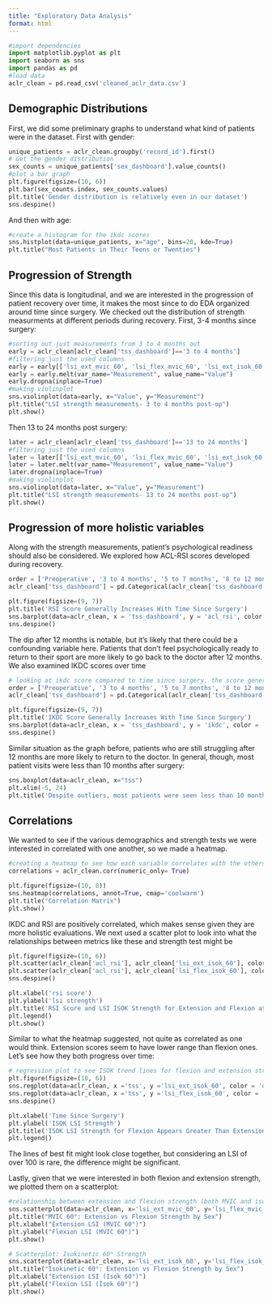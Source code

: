 ```yaml
---
title: "Exploratory Data Analysis"
format: html
---
```


```python
#import dependencies
import matplotlib.pyplot as plt
import seaborn as sns
import pandas as pd
#load data
aclr_clean = pd.read_csv('cleaned_aclr_data.csv')
```

## Demographic Distributions
First, we did some preliminary graphs to understand what kind of patients were in the dataset. First with gender:
```python
unique_patients = aclr_clean.groupby('record_id').first()
# Get the gender distribution
sex_counts = unique_patients['sex_dashboard'].value_counts()
#plot a bar graph
plt.figure(figsize=(10, 6))
plt.bar(sex_counts.index, sex_counts.values)
plt.title('Gender distribution is relatively even in our dataset')
sns.despine()
```
And then with age:
```python
#create a histogram for the ikdc scores
sns.histplot(data=unique_patients, x="age", bins=20, kde=True)
plt.title("Most Patients in Their Teens or Twenties")
```

## Progression of Strength
Since this data is longitudinal, and we are interested in the progression of patient recovery over time, it makes the most since to do EDA organized around time since surgery. We checked out the distribution of strength measurments at different periods during recovery. First, 3-4 months since surgery:

```python
#sorting out just measurements from 3 to 4 months out
early = aclr_clean[aclr_clean['tss_dashboard']=='3 to 4 months']
#filtering just the used columns
early = early[['lsi_ext_mvic_60', 'lsi_flex_mvic_60', 'lsi_ext_isok_60', 'lsi_flex_isok_60']]
early = early.melt(var_name="Measurement", value_name="Value")
early.dropna(inplace=True)
#making violinplot
sns.violinplot(data=early, x="Value", y="Measurement")
plt.title("LSI strength measurements- 3 to 4 months post-op")
plt.show()
```

Then 13 to 24 months post surgery:
```python
later = aclr_clean[aclr_clean['tss_dashboard']=='13 to 24 months']
#filtering just the used columns
later = later[['lsi_ext_mvic_60', 'lsi_flex_mvic_60', 'lsi_ext_isok_60', 'lsi_flex_isok_60']]
later = later.melt(var_name="Measurement", value_name="Value")
later.dropna(inplace=True)
#making violinplot
sns.violinplot(data=later, x="Value", y="Measurement")
plt.title("LSI strength measurements- 13 to 24 months post-op")
plt.show()
```

## Progression of more holistic variables
Along with the strength measurements, patient's psychological readiness should also be considered. We explored how ACL-RSI scores developed during recovery.
```python
order = ['Preoperative', '3 to 4 months', '5 to 7 months', '8 to 12 months', '13 to 24 months']
aclr_clean['tss_dashboard'] = pd.Categorical(aclr_clean['tss_dashboard'], categories=order, ordered=True)

plt.figure(figsize=(9, 7))
plt.title('RSI Score Generally Increases With Time Since Surgery')
sns.barplot(data=aclr_clean, x = 'tss_dashboard', y = 'acl_rsi', color = 'darkgreen')
sns.despine()
```
The dip after 12 months is notable, but it's likely that there could be a confounding variable here. Patients that don't feel psychologically ready to return to their sport are more likely to go back to the doctor after 12 months. We also examined IKDC scores over time

```python
# looking at ikdc score compared to time since surgery, the score generally increases over time
order = ['Preoperative', '3 to 4 months', '5 to 7 months', '8 to 12 months', '13 to 24 months']
aclr_clean['tss_dashboard'] = pd.Categorical(aclr_clean['tss_dashboard'], categories=order, ordered=True)

plt.figure(figsize=(9, 7))
plt.title('IKDC Score Generally Increases With Time Since Surgery')
sns.barplot(data=aclr_clean, x = 'tss_dashboard', y = 'ikdc', color = 'darkgreen')
sns.despine()
```
Similar situation as the graph before, patients who are still struggling after 12 months are more likely to return to the doctor. In general, though, most patient visits were less than 10 months after surgery:
```python
sns.boxplot(data=aclr_clean, x="tss")
plt.xlim(-5, 24)
plt.title('Despite outliers, most patients were seen less than 10 months post-op')
```

## Correlations
We wanted to see if the various demographics and strength tests we were interested in correlated with one another, so we made a heatmap.

```python
#creating a heatmap to see how each variable correlates with the others
correlations = aclr_clean.corr(numeric_only= True)

plt.figure(figsize=(10, 8))
sns.heatmap(correlations, annot=True, cmap='coolwarm')
plt.title("Correlation Matrix")
plt.show()
```
IKDC and RSI are positively correlated, which makes sense given they are more holistic evaluations. We next used a scatter plot to look into what the relationships between metrics like these and strength test might be

```python
plt.figure(figsize=(10, 6))
plt.scatter(aclr_clean['acl_rsi'], aclr_clean['lsi_ext_isok_60'], color = 'orange', s = 10, label = 'Extension')
plt.scatter(aclr_clean['acl_rsi'], aclr_clean['lsi_flex_isok_60'], color = 'green', s = 10, label = 'Flexion')
sns.despine()

plt.xlabel('rsi score')
plt.ylabel('lsi strength')
plt.title('RSI Score and LSI ISOK Strength for Extension and Flexion at 60')
plt.legend()
plt.show()
```

Similar to what the heatmap suggested, not quite as correlated as one would think. Extension scores seem to have lower range than flexion ones. Let's see how they both progress over time:
```python
# regression plot to see ISOK trend lines for flexion and extension strength and time since surgery shows greater strength for flexion than extension
plt.figure(figsize=(10, 6))
sns.regplot(data=aclr_clean, x ='tss', y ='lsi_ext_isok_60', color = 'orange', label = 'Extension')
sns.regplot(data=aclr_clean, x ='tss', y ='lsi_flex_isok_60', color = 'green', label = 'Flexion')
sns.despine()

plt.xlabel('Time Since Surgery')
plt.ylabel('ISOK LSI Strength')
plt.title('ISOK LSI Strength for Flexion Appears Greater Than Extension Over Time Since Surgery')
plt.legend()
```

The lines of best fit might look close together, but considering an LSI of over 100 is rare, the difference might be significant.

Lastly, given that we were interested in both flexion and extension strength, we plotted them on a scatterplot:
```python
#relationship between extension and flexion strength (both MVIC and isokinetic at 60°) across patients, colored by sex to highlight potential gender-based patterns.
sns.scatterplot(data=aclr_clean, x='lsi_ext_mvic_60', y='lsi_flex_mvic_60', hue='sex_dashboard')
plt.title("MVIC 60°: Extension vs Flexion Strength by Sex")
plt.xlabel("Extension LSI (MVIC 60°)")
plt.ylabel("Flexion LSI (MVIC 60°)")
plt.show()

# Scatterplot: Isokinetic 60° Strength
sns.scatterplot(data=aclr_clean, x='lsi_ext_isok_60', y='lsi_flex_isok_60', hue='sex_dashboard')
plt.title("Isokinetic 60°: Extension vs Flexion Strength by Sex")
plt.xlabel("Extension LSI (Isok 60°)")
plt.ylabel("Flexion LSI (Isok 60°)")
plt.show()
```

